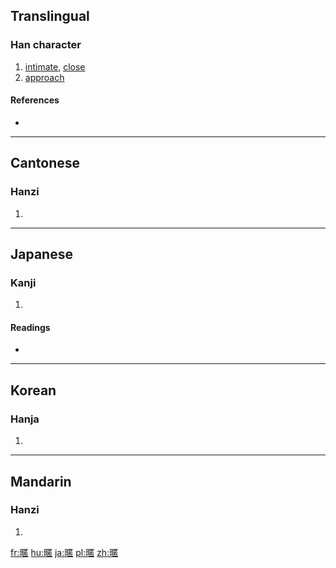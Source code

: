 ==Translingual==

===Han character===
{{Han char|rn=72|rad=日|as=11|sn=15|four=6101<sub>6</sub>|canj=日尸廿口 (ASTR)|ids=⿰[[日]][[匿]]}}

# [[intimate]], [[close]]
# [[approach]]

====References====
* {{Han ref|kx=0499.250|dkj=14132|dj=0868.310|hdz=21528.040|uh=66B1|ud=26289|bh=BCCA|bd=48330}}

----

==Cantonese==

===Hanzi===
{{yue-hanzi|jyut=[[nik1]]|y=nik1}}

# {{defn|lang=yue|sort=日11}}

----

==Japanese==

===Kanji===
{{ja-kanji|grade=|rs=日11}}

# {{defn|lang=ja|sort=日11}}

====Readings====
* {{ja-readings|on=[[じつ]] (jitsu), [[にち]] (nichi)|kun=[[ちかずく]] (chikazuku), [[ちかずき]] (chikazuki)}}

----

==Korean==

===Hanja===
{{ko-hanja|hangeul=[[닐]]>[[일]]|eumhun=|rv=nil>il|mr=nil>il|y=nil>il}}

# {{defn|lang=ko|sort=日11}}

----

==Mandarin==

===Hanzi===
{{cmn-hanzi|pin=[[nì]] ([[ni4]])|wg=ni<sup>4</sup>}}

# {{defn|lang=cmn|sort=日11}}

[[fr:暱]]
[[hu:暱]]
[[ja:暱]]
[[pl:暱]]
[[zh:暱]]